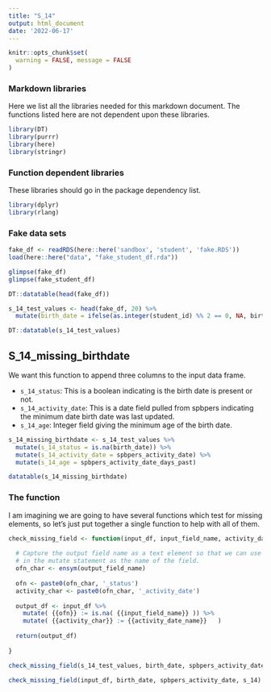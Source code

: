 ```yaml
---
title: "S_14"
output: html_document
date: '2022-06-17'
---
```


```r
knitr::opts_chunk$set(
  warning = FALSE, message = FALSE
)
```

### Markdown libraries

Here we list all the libraries needed for this markdown document. The functions listed here are not dependent upon these libraries.

```r
library(DT)
library(purrr)
library(here)
library(stringr)
```


### Function dependent libraries

These libraries should go in the package dependency list. 

```r
library(dplyr)
library(rlang)
```


### Fake data sets

```r
fake_df <- readRDS(here::here('sandbox', 'student', 'fake.RDS'))
load(here::here("data", "fake_student_df.rda"))

glimpse(fake_df)
glimpse(fake_student_df)

DT::datatable(head(fake_df))
```

```r
s_14_test_values <- head(fake_df, 20) %>% 
  mutate(birth_date = ifelse(as.integer(student_id) %% 2 == 0, NA, birth_date)) 

DT::datatable(s_14_test_values)
```

## S_14_missing_birthdate

We want this function to append three columns to the input data frame. 

- `s_14_status`: This is a boolean indicating is the birth date is present or not.
- `s_14_activity_date`: This is a date field pulled from spbpers indicating the minimum date birth date was last updated.
- `s_14_age`: Integer field giving the minimum age of the birth date. 

```r
s_14_missing_birthdate <- s_14_test_values %>% 
  mutate(s_14_status = is.na(birth_date)) %>% 
  mutate(s_14_activity_date = spbpers_activity_date) %>% 
  mutate(s_14_age = spbpers_activity_date_days_past) 
```

```r
datatable(s_14_missing_birthdate)
```

### The function

I am imagining we are going to have several functions which test for missing elements, so let's just put together a single function to help with all of them.

```r
check_missing_field <- function(input_df, input_field_name, activity_date_name, output_field_name) {
  
  # Capture the output field name as a text element so that we can use it in
  # in the mutate statement as the name of the field.
  ofn_char <- ensym(output_field_name)
  
  ofn <- paste0(ofn_char, '_status')
  activity_char <- paste0(ofn_char, '_activity_date')
  
  output_df <- input_df %>% 
    mutate( {{ofn}} := is.na( {{input_field_name}} )) %>% 
    mutate( {{activity_char}} := {{activity_date_name}}   ) 
  
  return(output_df)
  
}
```

```r
check_missing_field(s_14_test_values, birth_date, spbpers_activity_date, s_14) %>% View()
```



```r
check_missing_field(input_df, birth_date, spbpers_activity_date, s_14)
```



